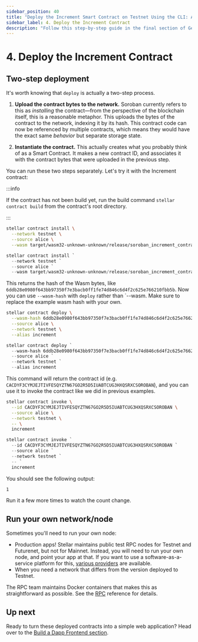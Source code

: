 ```yaml
---
sidebar_position: 40
title: "Deploy the Increment Smart Contract on Testnet Using the CLI: A Guide"
sidebar_label: 4. Deploy the Increment Contract
description: "Follow this step-by-step guide in the final section of Getting Started to learn how to deploy the increment smart contract on Testnet using the Stellar CLI."
---
```


# 4. Deploy the Increment Contract


## Two-step deployment

It's worth knowing that `deploy` is actually a two-step process.

1. **Upload the contract bytes to the network.** Soroban currently refers to this as _installing_ the contract—from the perspective of the blockchain itself, this is a reasonable metaphor. This uploads the bytes of the contract to the network, indexing it by its hash. This contract code can now be referenced by multiple contracts, which means they would have the exact same _behavior_ but separate storage state.

2. **Instantiate the contract.** This actually creates what you probably think of as a Smart Contract. It makes a new contract ID, and associates it with the contract bytes that were uploaded in the previous step.

You can run these two steps separately. Let's try it with the Increment contract:

:::info

If the contract has not been build yet, run the build command `stellar contract build` from the contract's root directory.

:::

<Tabs groupId="platform" defaultValue={getPlatform()}>

<TabItem value="unix" label="macOS/Linux">

```sh
stellar contract install \
  --network testnet \
  --source alice \
  --wasm target/wasm32-unknown-unknown/release/soroban_increment_contract.wasm
```

</TabItem>

<TabItem value="windows" label="Windows (PowerShell)">

```powershell
stellar contract install `
  --network testnet `
  --source alice `
  --wasm target/wasm32-unknown-unknown/release/soroban_increment_contract.wasm
```

</TabItem>

</Tabs>

This returns the hash of the Wasm bytes, like `6ddb28e0980f643bb97350f7e3bacb0ff1fe74d846c6d4f2c625e766210fbb5b`. Now you can use `--wasm-hash` with `deploy` rather than `--wasm. Make sure to replace the example wasm hash with your own.

<Tabs groupId="platform" defaultValue={getPlatform()}>

<TabItem value="unix" label="macOS/Linux">

```sh
stellar contract deploy \
  --wasm-hash 6ddb28e0980f643bb97350f7e3bacb0ff1fe74d846c6d4f2c625e766210fbb5b \
  --source alice \
  --network testnet \
  --alias increment
```

</TabItem>

<TabItem value="windows" label="Windows (PowerShell)">

```powershell
stellar contract deploy `
  --wasm-hash 6ddb28e0980f643bb97350f7e3bacb0ff1fe74d846c6d4f2c625e766210fbb5b `
  --source alice `
  --network testnet `
  --alias increment
```

</TabItem>

</Tabs>

This command will return the contract id (e.g. `CACDYF3CYMJEJTIVFESQYZTN67GO2R5D5IUABTCUG3HXQSRXCSOROBAN`), and you can use it to invoke the contract like we did in previous examples.

<Tabs groupId="platform" defaultValue={getPlatform()}>

<TabItem value="unix" label="macOS/Linux">

```sh
stellar contract invoke \
  --id CACDYF3CYMJEJTIVFESQYZTN67GO2R5D5IUABTCUG3HXQSRXCSOROBAN \
  --source alice \
  --network testnet \
  -- \
  increment
```

</TabItem>

<TabItem value="windows" label="Windows (PowerShell)">

```powershell
stellar contract invoke `
  --id CACDYF3CYMJEJTIVFESQYZTN67GO2R5D5IUABTCUG3HXQSRXCSOROBAN `
  --source alice `
  --network testnet `
  -- `
  increment
```

</TabItem>

</Tabs>

You should see the following output:

```sh
1
```

Run it a few more times to watch the count change.

## Run your own network/node

Sometimes you'll need to run your own node:

- Production apps! Stellar maintains public test RPC nodes for Testnet and Futurenet, but not for Mainnet. Instead, you will need to run your own node, and point your app at that. If you want to use a software-as-a-service platform for this, [various providers](../../../data/rpc/rpc-providers.mdx) are available.
- When you need a network that differs from the version deployed to Testnet.

The RPC team maintains Docker containers that makes this as straightforward as possible. See the [RPC](../../../data/rpc/admin-guide.mdx) reference for details.

## Up next

Ready to turn these deployed contracts into a simple web application? Head over to the [Build a Dapp Frontend section](../../apps/dapp-frontend.mdx).
